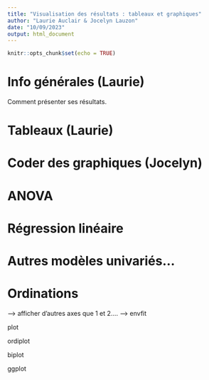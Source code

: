 ```yaml
---
title: "Visualisation des résultats : tableaux et graphiques"
author: "Laurie Auclair & Jocelyn Lauzon"
date: "10/09/2023"
output: html_document
---
```


```r
knitr::opts_chunk$set(echo = TRUE)
```
 

 
# Info générales (Laurie)

Comment présenter ses résultats.

# Tableaux (Laurie)



# Coder des graphiques (Jocelyn)


# ANOVA



# Régression linéaire



# Autres modèles univariés...



# Ordinations

--> afficher d'autres axes que 1 et 2....
--> envfit


plot

ordiplot

biplot

ggplot
